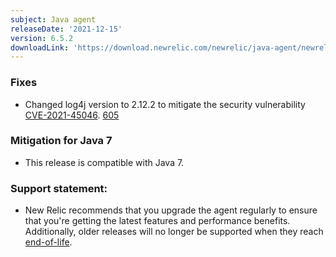 ```yaml
---
subject: Java agent
releaseDate: '2021-12-15'
version: 6.5.2
downloadLink: 'https://download.newrelic.com/newrelic/java-agent/newrelic-agent/6.5.2/'
---
```


### Fixes

* Changed log4j version to 2.12.2 to mitigate the security vulnerability [CVE-2021-45046](https://github.com/advisories/GHSA-7rjr-3q55-vv33). [605](https://github.com/newrelic/newrelic-java-agent/issues/605)

### Mitigation for Java 7

* This release is compatible with Java 7.

### Support statement:

* New Relic recommends that you upgrade the agent regularly to ensure that you're getting the latest features and
  performance benefits. Additionally, older releases will no longer be supported when they reach
  [end-of-life](https://docs.newrelic.com/docs/using-new-relic/cross-product-functions/install-configure/notification-changes-new-relic-saas-features-distributed-software/).

